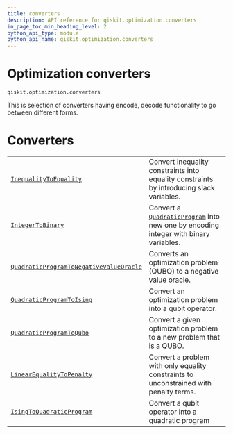```yaml
---
title: converters
description: API reference for qiskit.optimization.converters
in_page_toc_min_heading_level: 2
python_api_type: module
python_api_name: qiskit.optimization.converters
---
```


<span id="module-qiskit.optimization.converters" />

<span id="qiskit-optimization-converters" />

<span id="optimization-converters-qiskit-optimization-converters" />

# Optimization converters

`qiskit.optimization.converters`

This is selection of converters having encode, decode functionality to go between different forms.

# Converters

|                                                                                                                                                                                        |                                                                                                                                                                                       |
| -------------------------------------------------------------------------------------------------------------------------------------------------------------------------------------- | ------------------------------------------------------------------------------------------------------------------------------------------------------------------------------------- |
| [`InequalityToEquality`](qiskit.optimization.converters.InequalityToEquality "qiskit.optimization.converters.InequalityToEquality")                                                    | Convert inequality constraints into equality constraints by introducing slack variables.                                                                                              |
| [`IntegerToBinary`](qiskit.optimization.converters.IntegerToBinary "qiskit.optimization.converters.IntegerToBinary")                                                                   | Convert a [`QuadraticProgram`](qiskit.optimization.problems.QuadraticProgram "qiskit.optimization.problems.QuadraticProgram") into new one by encoding integer with binary variables. |
| [`QuadraticProgramToNegativeValueOracle`](qiskit.optimization.converters.QuadraticProgramToNegativeValueOracle "qiskit.optimization.converters.QuadraticProgramToNegativeValueOracle") | Converts an optimization problem (QUBO) to a negative value oracle.                                                                                                                   |
| [`QuadraticProgramToIsing`](qiskit.optimization.converters.QuadraticProgramToIsing "qiskit.optimization.converters.QuadraticProgramToIsing")                                           | Convert an optimization problem into a qubit operator.                                                                                                                                |
| [`QuadraticProgramToQubo`](qiskit.optimization.converters.QuadraticProgramToQubo "qiskit.optimization.converters.QuadraticProgramToQubo")                                              | Convert a given optimization problem to a new problem that is a QUBO.                                                                                                                 |
| [`LinearEqualityToPenalty`](qiskit.optimization.converters.LinearEqualityToPenalty "qiskit.optimization.converters.LinearEqualityToPenalty")                                           | Convert a problem with only equality constraints to unconstrained with penalty terms.                                                                                                 |
| [`IsingToQuadraticProgram`](qiskit.optimization.converters.IsingToQuadraticProgram "qiskit.optimization.converters.IsingToQuadraticProgram")                                           | Convert a qubit operator into a quadratic program                                                                                                                                     |

